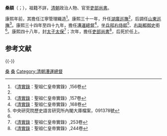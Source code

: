 {{Otheruses|桑額|other=同名或類似名的其它條目描述}}

'''桑額'''（{{lang-mnc|ᠰᠠᠩᡤᡝ|v=sangge}}；{{bd|？||1712年|catIdx=}}），祖籍不詳，[[清朝|清朝]]政治人物、官至[[吏部尚書|吏部尚書]]。

康熙年前，其擔任江寧管理織造<ref name="#1">《[[清實錄|清實錄]]：聖祖仁皇帝實錄》,156卷</ref>。康熙三十一年，升任[[湖廣巡撫|湖廣巡撫]]<ref name="#1"/>，后調任[[山東巡撫|山東巡撫]]<ref>《[[清實錄|清實錄]]：聖祖仁皇帝實錄》,157卷</ref>。康熙三十四年至四十九年，擔任[[漕運總督|漕運總督]]<ref>《[[清實錄|清實錄]]：聖祖仁皇帝實錄》,168卷</ref>，坐[[兵部右侍郎|兵部右侍郎]]<ref name="#2">中央研究院歷史語言研究所內閣大庫檔案，091378號</ref>、[[右副都御史|右副都御史]]銜<ref name="#2"/>。康熙四十八年，封[[太子太保|太子太保]]<ref>《[[清實錄|清實錄]]：聖祖仁皇帝實錄》,253卷</ref>；次年，擔任[[吏部尚書|吏部尚書]]<ref>《[[清實錄|清實錄]]：聖祖仁皇帝實錄》,244卷</ref>，后死於任上。

==参考文献==
<div class="references-small">
<references></references>
</div>

{{-}}
{{start box}}
{{s-off}}
{{succession box|[[董安國|董安國]]|[[赫壽|赫壽]]|[[漕运总督|漕运总督]]|<small>康熙三十四年八月－康熙四十九年十二月<br>（1696年－1711年）</small>}}
{{succession box|[[蕭永藻|蕭永藻]]|[[吳一蜚|吳一蜚]]|[[清朝吏部尚书列表#吏部汉尚书|吏部漢尚書]]|<small>康熙四十九年十一月乙巳 - 康熙五十一年四月丙子<br>（1711年1月3日 - 1712年5月28日）</small>}}
{{end box}}

{{DEFAULTSORT:S桑}}
[[Category:清朝太子三師|桑]]
[[Category:清朝吏部尚書|桑]]
[[Category:清朝漕運總督|Category:清朝漕運總督]]